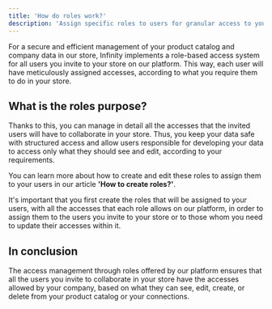 ```yaml
---
title: 'How do roles work?'
description: 'Assign specific roles to users for granular access to your store.'
---
```


For a secure and efficient management of your product catalog and company data in our store, Infinity implements a role-based access system for all users you invite to your store on our platform. This way, each user will have meticulously assigned accesses, according to what you require them to do in your store.

## What is the roles purpose?

Thanks to this, you can manage in detail all the accesses that the invited users will have to collaborate in your store. Thus, you keep your data safe with structured access and allow users responsible for developing your data to access only what they should see and edit, according to your requirements.

You can learn more about how to create and edit these roles to assign them to your users in our article **'How to create roles?'**.

It's important that you first create the roles that will be assigned to your users, with all the accesses that each role allows on our platform, in order to assign them to the users you invite to your store or to those whom you need to update their accesses within it.

## In conclusion

The access management through roles offered by our platform ensures that all the users you invite to collaborate in your store have the accesses allowed by your company, based on what they can see, edit, create, or delete from your product catalog or your connections.